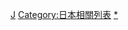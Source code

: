 {{Category main|日本產業標準列表}}
{{DEFAULTSORT:List of JIS}}
[[Category:標準列表|J]]
[[Category:日本相關列表|Category:日本相關列表]]
[[Category:JIS|*]]